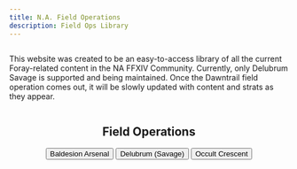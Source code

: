 ```yaml
---
title: N.A. Field Operations
description: Field Ops Library
---
```



<link
  rel="stylesheet"
  media="(prefers-color-scheme:dark)"
  href="https://cdn.jsdelivr.net/npm/@shoelace-style/shoelace@2.15.1/cdn/themes/dark.css"
  onload="document.documentElement.classList.add('sl-theme-dark');"
/>
<script type="module" src="https://cdn.jsdelivr.net/npm/@shoelace-style/shoelace@2.15.1/cdn/shoelace-autoloader.js"></script>

<html class="sl-theme-dark">
    <body>
    <div class="index-content">
        <sl-card style="display:flex;justify-content:center" class="card-basic">
            <p>This website was created to be an easy-to-access library of all the current Foray-related content in the NA FFXIV Community. Currently, 
            only Delubrum Savage is supported and being maintained. Once the Dawntrail field operation comes out, it will be slowly updated with content and strats as they appear.</p>
        </sl-card>
        <h2 style="display:flex;justify-content:center">Field Operations</h2>
        <div style="display:flex;justify-content:center" class="multi-button">
            <div>
                <button onclick="location.href='https://www.youtube.com/watch?v=t6XbIAXhXS4'">Baldesion Arsenal</button>
                <button onclick="location.href='/drs/overview'">Delubrum (Savage)</button>
                <button onclick="location.href='/crescent/occult'">Occult Crescent</button>
            </div>
        </div>
    </div>
    </body>
 </html>